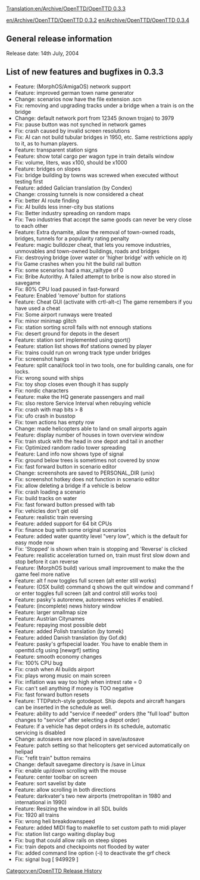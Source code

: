 [[Translation:en/Archive/OpenTTD/OpenTTD 0.3.3]]
[[Category:en/OpenTTD Release History]]

[[en/Archive/OpenTTD/OpenTTD 0.3.2]] [[en/Archive/OpenTTD/OpenTTD 0.3.4]]

==General release information==
Release date: 14th July, 2004

==List of new features and bugfixes in 0.3.3==
*Feature: (MorphOS/AmigaOS) network support
*Feature: improved german town name generator
*Change: scenarios now have the file extension .scn
*Fix: removing and upgrading tracks under a bridge when a train is on the bridge
*Change: default network port from 12345 (known trojan) to 3979
*Fix: pause button was not synched in network games
*Fix: crash caused by invalid screen resolutions
*Fix: AI can not build tubular bridges in 1950, etc. Same restrictions apply to it, as to human players.
*Feature: transparent station signs
*Feature: show total cargo per wagon type in train details window
*Fix: volume, liters, was x100, should be x1000
*Feature: bridges on slopes
*Fix: bridge building by towns was screwed when executed without testing first
*Feature: added Galician translation (by Condex)
*Change: crossing tunnels is now considered a cheat
*Fix: better AI route finding
*Fix: AI builds less inner-city bus stations
*Fix: Better industry spreading on random maps
*Fix: Two industries that accept the same goods can never be very close to each other
*Feature: Extra dynamite, allow the removal of town-owned roads, bridges, tunnels for a popularity rating penalty
*Feature: magic bulldozer cheat, that lets you remove industries, unmovables and town-owned buildings, roads and bridges
*Fix: destroying bridge (over water or 'higher bridge' with vehicle on it)
*Fix Game crashes when you hit the build rail button
*Fix: some scenarios had a max_railtype of 0
*Fix: Bribe Autorithy. A failed attempt to bribe is now also stored in savegame
*Fix: 80% CPU load paused in fast-forward
*Feature: Enabled 'remove' button for stations
*Feature: Cheat GUI (activate with crtl-alt-c) The game remembers if you have used a cheat
*Fix: Some airport runways were treated
*Fix: minor minimap glitch
*Fix: station sorting scroll fails with not ennough stations
*Fix: desert ground for depots in the desert
*Feature: station sort implemented using qsort()
*Feature: station list shows #of stations owned by player
*Fix: trains could run on wrong track type under bridges
*Fix: screenshot hangs
*Feature: split canal/lock tool in two tools, one for building canals, one for locks.
*Fix: wrong sound with ships
*Fix: toy shop closes even though it has supply
*Fix: nordic characters
*Feature: make the HQ generate passengers and mail
*Fix: slso restore Service Interval when rebuying vehicle
*Fix: crash with map bits > 8
*Fix: ufo crash in busstop
*Fix: town actions has empty row
*Change: made helicopters able to land on small airports again
*Feature: display number of houses in town overview window
*Fix: train stuck with the head in one depot and tail in another
*Fix: Optimized random radio tower spreading
*Feature: Land info now shows type of signal
*Fix: ground below trees is sometimes not covered by snow
*Fix: fast forward button in scenario editor
*Change: screenshots are saved to PERSONAL_DIR (unix)
*Fix: screenshot hotkey does not function in scenario editor
*Fix: allow deleting a bridge if a vehicle is below
*Fix: crash loading a scenario
*Fix: build tracks on water
*Fix: fast forward button pressed with tab
*Fix: vehicles don't get old
*Feature: realistic train reversing
*Feature: added support for 64 bit CPUs
*Fix: finance bug with some original scenarios
*Feature: added water quantity level "very low", which is the default for easy mode now
*Fix: 'Stopped' is shown when train is stopping and 'Reverse' is clicked
*Feature: realistic acceleration turned on, train must first slow down and stop before it can reverse
*Feature: (MorphOS build) various small improvement to make the the game feel more native
*Feature: alt   f now toggles full screen (alt   enter still works)
*Feature: (OSX build) command   q shows the quit window and command   f or enter toggles full screen (alt and control still works too)
*Feature: pasky's autorenew, autorenews vehicles if enabled.
*Feature: (incomplete) news history window
*Feature: larger smallmap size
*Feature: Austrian Citynames
*Feature: repaying most possible debt
*Feature: added Polish translation (by tomek)
*Feature: added Danish translation (by Gof.dk)
*Feature: pasky's grfspecial loader. You have to enable them in openttd.cfg using [newgrf] setting
*Feature: smooth economy changes
*Fix: 100% CPU bug
*Fix: crash when AI builds airport
*Fix: plays wrong music on main screen
*Fix: inflation was way too high when intrest rate = 0
*Fix: can't sell anything if money is TOO negative
*Fix: fast forward button resets
*Feature: TTDPatch-style gotodepot. Ship depots and aircraft hangars can be inserted in the schedule as well.
*Feature: ability to add "service if needed" orders (the "full load" button changes to "service" after selecting a depot order)
*Feature: if a vehicle has depot orders in its schedule, automatic servicing is disabled
*Change: autosaves are now placed in save/autosave
*Feature: patch setting so that helicopters get serviced automatically on helipad
*Fix: "refit train" button remains
*Change: default savegame directory is /save in Linux
*Fix: enable up/down scrolling with the mouse
*Feature: center toolbar on screen
*Feature: sort savelist by date
*Feature: allow scrolling in both directions
*Feature: darkvater's two new airports (metropolitan in 1980 and international in 1990)
*Feature: Resizing the window in all SDL builds
*Fix: 1920 all trains
*Fix: wrong heli breakdownspeed
*Feature: added MIDI flag to makefile to set custom path to midi player
*Fix: station list cargo waiting display bug
*Fix: bug that could allow rails on steep slopes
*Fix: train depots and checkpoints not flooded by water
*Fix: added command line option (-i) to deactivate the grf check
*Fix: signal bug [ 949929 ]